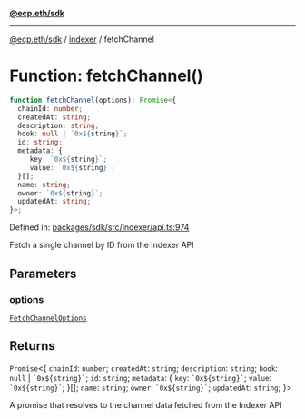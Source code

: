 [**@ecp.eth/sdk**](../../index.mdx)

***

[@ecp.eth/sdk](/sdk-reference/index.mdx) / [indexer](/sdk-reference/indexer/index.mdx) / fetchChannel

# Function: fetchChannel()

```ts
function fetchChannel(options): Promise<{
  chainId: number;
  createdAt: string;
  description: string;
  hook: null | `0x${string}`;
  id: string;
  metadata: {
     key: `0x${string}`;
     value: `0x${string}`;
  }[];
  name: string;
  owner: `0x${string}`;
  updatedAt: string;
}>;
```

Defined in: [packages/sdk/src/indexer/api.ts:974](https://github.com/ecp-eth/comments-monorepo/blob/main/packages/sdk/src/indexer/api.ts#L974)

Fetch a single channel by ID from the Indexer API

## Parameters

### options

[`FetchChannelOptions`](/sdk-reference/indexer/type-aliases/FetchChannelOptions.mdx)

## Returns

`Promise`\<\{
  `chainId`: `number`;
  `createdAt`: `string`;
  `description`: `string`;
  `hook`: `null` \| `` `0x${string}` ``;
  `id`: `string`;
  `metadata`: \{
     `key`: `` `0x${string}` ``;
     `value`: `` `0x${string}` ``;
  \}[];
  `name`: `string`;
  `owner`: `` `0x${string}` ``;
  `updatedAt`: `string`;
\}\>

A promise that resolves to the channel data fetched from the Indexer API
